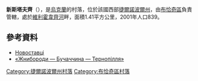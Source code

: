 {{coord|49|5|52|N|25|26|6|E|scale:30000|display=title}}

'''新斯塔夫齊'''（{{lang-uk|Новоставці}}），是[[烏克蘭|烏克蘭]]的村落，位於該國西部[[捷爾諾波爾州|捷爾諾波爾州]]，由[[布恰奇區|布恰奇區]]負責管轄，處於[[維利霍韋齊河_(斯特里帕河支流)|維利霍韋齊河]]畔，面積1.41平方公里，2001年人口839。

==參考資料==
* [http://w1.c1.rada.gov.ua/pls/z7503/A005?rf7571=30660 Новоставці] {{Wayback|url=http://w1.c1.rada.gov.ua/pls/z7503/A005?rf7571=30660 |date=20200202093101 }}
* [http://zhnyborody.te.ua/ «Жнибороди — Бучаччина — Тернопілля»] {{Wayback|url=http://zhnyborody.te.ua/ |date=20170512162123 }}

{{DEFAULTSORT:Новоставці}}
[[Category:捷爾諾波爾州村落|Category:捷爾諾波爾州村落]]
[[Category:布恰奇區村落|Category:布恰奇區村落]]


{{Ternopil-geo-stub}}